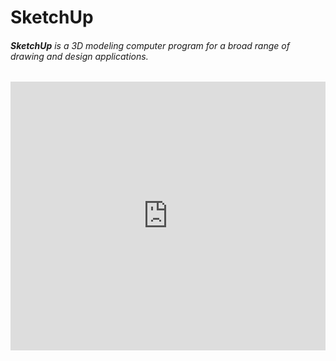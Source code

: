 # SketchUp

###### **SketchUp** is a 3D modeling computer program for a broad range of drawing and design applications.

<Bleed>
  <iframe
    width="100%"
    height="430"
    src="https://www.youtube.com/embed/B8_oo0wxKB8"
    frameborder="0"
    allow="accelerometer; autoplay; clipboard-write; encrypted-media; gyroscope; picture-in-picture"
    allowfullscreen
  />
</Bleed>

For anything spatial or architectural, where exact measurements are needed to create your model, SketchUp is a great tool to use.

Supported filetypes - STL (best for 3D printing), DAE ,SKP, DWG, DXF, JPG + PNG (for textures and images)
Minimum system requirements - At least 4GB of RAM. At least 700 MB of available hard-disk space. Intel HD or similar integrated or dedicated graphics card with at least 512 MB video memory

[Launch SketchUp Education Edition](https://sketchup.com/products/sketchup-for-schools)